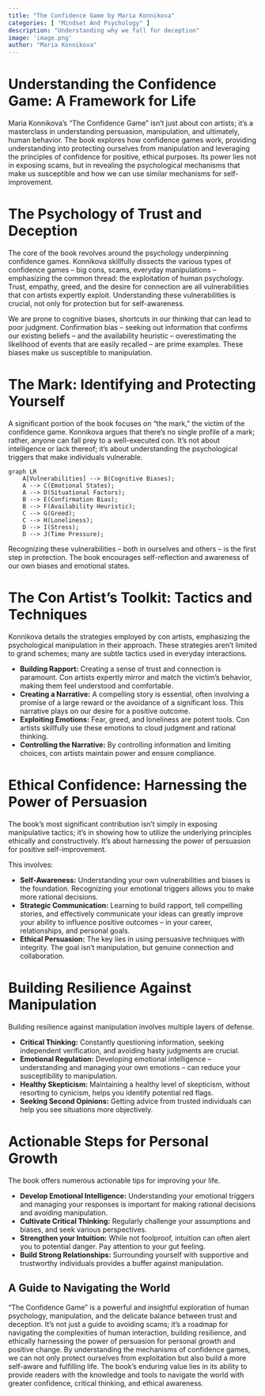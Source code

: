 ```yaml
---
title: "The Confidence Game by Maria Konnikova"
categories: [ "Mindset And Psychology" ]
description: "Understanding why we fall for deception"
image: 'image.png'
author: "Maria Konnikova"
---
```

# Understanding the Confidence Game: A Framework for Life

Maria Konnikova's "The Confidence Game" isn't just about con artists; it's a masterclass in understanding persuasion, manipulation, and ultimately, human behavior. The book explores how confidence games work, providing understanding into protecting ourselves from manipulation and leveraging the principles of confidence for positive, ethical purposes. Its power lies not in exposing scams, but in revealing the psychological mechanisms that make us susceptible and how we can use similar mechanisms for self-improvement.


# The Psychology of Trust and Deception

The core of the book revolves around the psychology underpinning confidence games. Konnikova skillfully dissects the various types of confidence games – big cons, scams, everyday manipulations – emphasizing the common thread: the exploitation of human psychology. Trust, empathy, greed, and the desire for connection are all vulnerabilities that con artists expertly exploit.  Understanding these vulnerabilities is crucial, not only for protection but for self-awareness.

We are prone to cognitive biases, shortcuts in our thinking that can lead to poor judgment.  Confirmation bias – seeking out information that confirms our existing beliefs – and the availability heuristic – overestimating the likelihood of events that are easily recalled – are prime examples. These biases make us susceptible to manipulation.


#  The Mark: Identifying and Protecting Yourself

A significant portion of the book focuses on "the mark," the victim of the confidence game. Konnikova argues that there's no single profile of a mark; rather, anyone can fall prey to a well-executed con.  It's not about intelligence or lack thereof; it's about understanding the psychological triggers that make individuals vulnerable.

```mermaid
graph LR
    A[Vulnerabilities] --> B(Cognitive Biases);
    A --> C(Emotional States);
    A --> D(Situational Factors);
    B --> E(Confirmation Bias);
    B --> F(Availability Heuristic);
    C --> G(Greed);
    C --> H(Loneliness);
    D --> I(Stress);
    D --> J(Time Pressure);
```

Recognizing these vulnerabilities – both in ourselves and others – is the first step in protection.  The book encourages self-reflection and awareness of our own biases and emotional states.


# The Con Artist's Toolkit: Tactics and Techniques

Konnikova details the strategies employed by con artists, emphasizing the psychological manipulation in their approach.  These strategies aren't limited to grand schemes; many are subtle tactics used in everyday interactions.

* **Building Rapport:** Creating a sense of trust and connection is paramount.  Con artists expertly mirror and match the victim's behavior, making them feel understood and comfortable.
* **Creating a Narrative:**  A compelling story is essential, often involving a promise of a large reward or the avoidance of a significant loss. This narrative plays on our desire for a positive outcome.
* **Exploiting Emotions:** Fear, greed, and loneliness are potent tools. Con artists skillfully use these emotions to cloud judgment and rational thinking.
* **Controlling the Narrative:** By controlling information and limiting choices, con artists maintain power and ensure compliance.


#  Ethical Confidence:  Harnessing the Power of Persuasion

The book's most significant contribution isn't simply in exposing manipulative tactics; it's in showing how to utilize the underlying principles ethically and constructively.  It's about harnessing the power of persuasion for positive self-improvement.

This involves:

* **Self-Awareness:** Understanding your own vulnerabilities and biases is the foundation.  Recognizing your emotional triggers allows you to make more rational decisions.
* **Strategic Communication:** Learning to build rapport, tell compelling stories, and effectively communicate your ideas can greatly improve your ability to influence positive outcomes – in your career, relationships, and personal goals.
* **Ethical Persuasion:**  The key lies in using persuasive techniques with integrity.  The goal isn't manipulation, but genuine connection and collaboration.


#  Building Resilience Against Manipulation

Building resilience against manipulation involves multiple layers of defense.

* **Critical Thinking:**  Constantly questioning information, seeking independent verification, and avoiding hasty judgments are crucial.
* **Emotional Regulation:** Developing emotional intelligence – understanding and managing your own emotions – can reduce your susceptibility to manipulation.
* **Healthy Skepticism:**  Maintaining a healthy level of skepticism, without resorting to cynicism, helps you identify potential red flags.
* **Seeking Second Opinions:**  Getting advice from trusted individuals can help you see situations more objectively.


# Actionable Steps for Personal Growth

The book offers numerous actionable tips for improving your life.

* **Develop Emotional Intelligence:** Understanding your emotional triggers and managing your responses is important for making rational decisions and avoiding manipulation.
* **Cultivate Critical Thinking:**  Regularly challenge your assumptions and biases, and seek various perspectives.
* **Strengthen your Intuition:**  While not foolproof, intuition can often alert you to potential danger. Pay attention to your gut feeling.
* **Build Strong Relationships:** Surrounding yourself with supportive and trustworthy individuals provides a buffer against manipulation.


##  A Guide to Navigating the World

"The Confidence Game" is a powerful and insightful exploration of human psychology, manipulation, and the delicate balance between trust and deception.  It's not just a guide to avoiding scams; it's a roadmap for navigating the complexities of human interaction, building resilience, and ethically harnessing the power of persuasion for personal growth and positive change. By understanding the mechanisms of confidence games, we can not only protect ourselves from exploitation but also build a more self-aware and fulfilling life. The book's enduring value lies in its ability to provide readers with the knowledge and tools to navigate the world with greater confidence, critical thinking, and ethical awareness.


